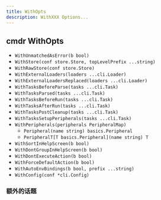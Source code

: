 ```yaml
---
title: WithOpts
description: WithXXX Options...
---
```


## cmdr WithOpts

- `WithUnmatchedAsError(b bool)`
- `WithStore(conf store.Store, topLevelPrefix ...string)`
- `WithRawStore(conf store.Store)`
- `WithExternalLoaders(loaders ...cli.Loader)`
- `WithExternalLoadersReplaced(loaders ...cli.Loader)`
- `WithTasksBeforeParse(tasks ...cli.Task)`
- `WithTasksParsed(tasks ...cli.Task)`
- `WithTasksBeforeRun(tasks ...cli.Task)`
- `WithTasksAfterRun(tasks ...cli.Task)`
- `WithTasksPostCleanup(tasks ...cli.Task)`
- `WithTasksSetupPeripherals(tasks ...cli.Task)`
- `WithPeripherals(peripherals PeripheralMap)`
  - `Peripheral(name string) basics.Peripheral`
  - `PeripheralT[T basics.Peripheral](name string) T`
- `WithSortInHelpScreen(b bool)`
- `WithDontGroupInHelpScreen(b bool)`
- `WithDontExecuteAction(b bool)`
- `WithForceDefaultAction(b bool)`
- `WithAutoEnvBindings(b bool, prefix ...string)`
- `WithConfig(conf *cli.Config)`

### 额外的话题

<Cards>
  <Card title="Package Level Functions" href="../g70-package-level-functions" />
  <Card title="Builtin Commands" href="../g72-builtin-commands" />
</Cards>
